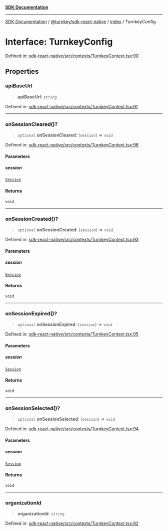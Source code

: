 [**SDK Documentation**](../../../../README.mdx)

***

[SDK Documentation](../../../../packages.mdx) / [@turnkey/sdk-react-native](../../README.mdx) / [index](../README.mdx) / TurnkeyConfig

# Interface: TurnkeyConfig

Defined in: [sdk-react-native/src/contexts/TurnkeyContext.tsx:90](https://github.com/tkhq/sdk/blob/fd49bfe86475c8603b3eb385aa101efa36fa32fc/packages/sdk-react-native/src/contexts/TurnkeyContext.tsx#L90)

## Properties

### apiBaseUrl

> **apiBaseUrl**: `string`

Defined in: [sdk-react-native/src/contexts/TurnkeyContext.tsx:91](https://github.com/tkhq/sdk/blob/fd49bfe86475c8603b3eb385aa101efa36fa32fc/packages/sdk-react-native/src/contexts/TurnkeyContext.tsx#L91)

***

### onSessionCleared()?

> `optional` **onSessionCleared**: (`session`) => `void`

Defined in: [sdk-react-native/src/contexts/TurnkeyContext.tsx:96](https://github.com/tkhq/sdk/blob/fd49bfe86475c8603b3eb385aa101efa36fa32fc/packages/sdk-react-native/src/contexts/TurnkeyContext.tsx#L96)

#### Parameters

##### session

[`Session`](../type-aliases/Session.mdx)

#### Returns

`void`

***

### onSessionCreated()?

> `optional` **onSessionCreated**: (`session`) => `void`

Defined in: [sdk-react-native/src/contexts/TurnkeyContext.tsx:93](https://github.com/tkhq/sdk/blob/fd49bfe86475c8603b3eb385aa101efa36fa32fc/packages/sdk-react-native/src/contexts/TurnkeyContext.tsx#L93)

#### Parameters

##### session

[`Session`](../type-aliases/Session.mdx)

#### Returns

`void`

***

### onSessionExpired()?

> `optional` **onSessionExpired**: (`session`) => `void`

Defined in: [sdk-react-native/src/contexts/TurnkeyContext.tsx:95](https://github.com/tkhq/sdk/blob/fd49bfe86475c8603b3eb385aa101efa36fa32fc/packages/sdk-react-native/src/contexts/TurnkeyContext.tsx#L95)

#### Parameters

##### session

[`Session`](../type-aliases/Session.mdx)

#### Returns

`void`

***

### onSessionSelected()?

> `optional` **onSessionSelected**: (`session`) => `void`

Defined in: [sdk-react-native/src/contexts/TurnkeyContext.tsx:94](https://github.com/tkhq/sdk/blob/fd49bfe86475c8603b3eb385aa101efa36fa32fc/packages/sdk-react-native/src/contexts/TurnkeyContext.tsx#L94)

#### Parameters

##### session

[`Session`](../type-aliases/Session.mdx)

#### Returns

`void`

***

### organizationId

> **organizationId**: `string`

Defined in: [sdk-react-native/src/contexts/TurnkeyContext.tsx:92](https://github.com/tkhq/sdk/blob/fd49bfe86475c8603b3eb385aa101efa36fa32fc/packages/sdk-react-native/src/contexts/TurnkeyContext.tsx#L92)
